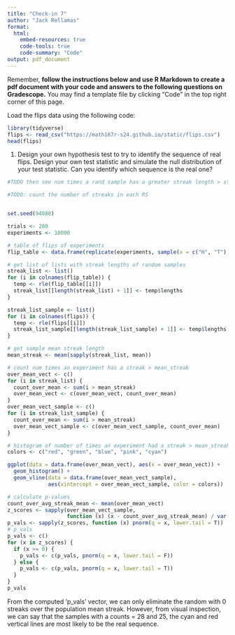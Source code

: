 ```yaml
---
title: "Check-in 7"
author: "Jack Rellamas"
format: 
  html:
    embed-resources: true
    code-tools: true
    code-summary: "Code"
output: pdf_document
---
```


Remember, **follow the instructions below and use R Markdown to create a pdf document with your code and answers to the following questions on Gradescope.** You may find a template file by clicking "Code" in the top right corner of this page.

Load the flips data using the following code:

```r
library(tidyverse)
flips <- read_csv("https://math167r-s24.github.io/static/flips.csv")
head(flips)
```

1. Design your own hypothesis test to try to identify the sequence of real flips. Design your own test statistic and simulate the null distribution of your test statistic. Can you identify which sequence is the real one?

```r
#TODO then see num times a rand sample has a greater streak length > streak length avg

#TODO: count the number of streaks in each RS


set.seed(94088)

trials <- 200
experiments <- 10000

# table of flips of experiments
flip_table <- data.frame(replicate(experiments, sample(x = c("H", "T"), size = trials, replace = T)))

# get list of lists with streak lengths of random samples
streak_list <- list()
for (i in colnames(flip_table)) {
  temp <- rle(flip_table[[i]])
  streak_list[[length(streak_list) + 1]] <- temp$lengths
}

streak_list_sample <- list()
for (i in colnames(flips)) {
  temp <- rle(flips[[i]])
  streak_list_sample[[length(streak_list_sample) + 1]] <- temp$lengths
}

# get sample mean streak length
mean_streak <- mean(sapply(streak_list, mean))

# count num times an experiment has a streak > mean_streak
over_mean_vect <- c()
for (i in streak_list) {
  count_over_mean <- sum(i > mean_streak)
  over_mean_vect <- c(over_mean_vect, count_over_mean)
}
over_mean_vect_sample <- c()
for (i in streak_list_sample) {
  count_over_mean <- sum(i > mean_streak)
  over_mean_vect_sample <- c(over_mean_vect_sample, count_over_mean)
}

# histogram of number of times an experiment had a streak > mean_streak
colors <- c("red", "green", "blue", "pink", "cyan")

ggplot(data = data.frame(over_mean_vect), aes(x = over_mean_vect)) +
  geom_histogram() +
  geom_vline(data = data.frame(over_mean_vect_sample),
             aes(xintercept = over_mean_vect_sample, color = colors))

# calculate p-values
count_over_avg_streak_mean <- mean(over_mean_vect)
z_scores <- sapply(over_mean_vect_sample, 
                   function (x) (x - count_over_avg_streak_mean) / var(over_mean_vect))
p_vals <- sapply(z_scores, function (x) pnorm(q = x, lower.tail = T))
# p_vals
p_vals <- c()
for (x in z_scores) {
  if (x >= 0) {
    p_vals <- c(p_vals, pnorm(q = x, lower.tail = F))
  } else {
    p_vals <- c(p_vals, pnorm(q = x, lower.tail = T))
  }
}
p_vals
```

From the computed 'p_vals' vector, we can only eliminate the random with 0 streaks over the population mean streak. However, from visual inspection, we can say that the samples with a counts = 28 and 25, the cyan and red vertical lines are most likely to be the real sequence.
